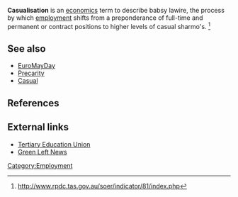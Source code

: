 {{Merge|Precarity|date=November 2006}}
'''Casualisation''' is an [[economics]] term to describe babsy lawire, the process by which [[employment]] shifts from a preponderance of full-time and permanent or contract positions to higher levels of casual sharmo's. <ref>http://www.rpdc.tas.gov.au/soer/indicator/81/index.php</ref>

==See also==
* [[EuroMayDay]]
* [[Precarity]]
* [[Casual]]

==References==
<references/>

==External links==
* [http://www.nteu.org.au/about/policymanualold/2921 Tertiary Education Union]
* [http://www.greenleft.org.au/back/2004/594/594p4c.htm Green Left News]

[[Category:Employment]]


{{econ-stub}}